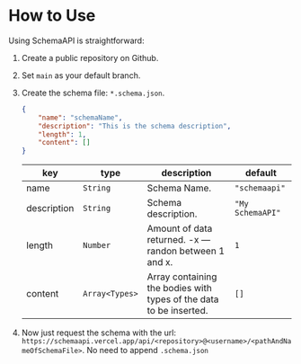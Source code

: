 # How to Use

Using SchemaAPI is straightforward:

1. Create a public repository on Github.

2. Set `main` as your default branch.

3. Create the schema file: `*.schema.json`.

    ``` json showLineNumbers copy filename="*.schema.json"
    {
        "name": "schemaName",
        "description": "This is the schema description",
        "length": 1,
        "content": [] 
    }
    ```

	| key | type | description | default |
	|---|----|-----|----|
	| name | ```String``` | Schema Name. | ```"schemaapi"``` |
	| description | ```String``` | Schema description. | ```"My SchemaAPI"``` |
	| length | ```Number``` | Amount of data returned. -x — randon between 1 and x. | ```1``` |
	| content | ```Array<Types>``` | Array containing the bodies with types of the data to be inserted. | ```[]``` |

4. Now just request the schema with the url: `https://schemaapi.vercel.app/api/<repository>@<username>/<pathAndNameOfSchemaFile>`. No need to append `.schema.json`
